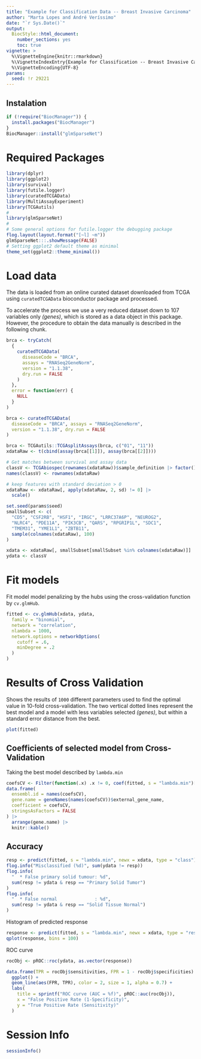 ```yaml
---
title: "Example for Classification Data -- Breast Invasive Carcinoma"
author: "Marta Lopes and André Veríssimo"
date: "`r Sys.Date()`"
output: 
  BiocStyle::html_document:
    number_sections: yes
    toc: true
vignette: >
  %\VignetteEngine{knitr::rmarkdown}
  %\VignetteIndexEntry{Example for Classification -- Breast Invasive Carcinoma}
  %\VignetteEncoding{UTF-8}
params:
  seed: !r 29221
--- 
```


## Instalation

```r
if (!require("BiocManager")) {
  install.packages("BiocManager")
}
BiocManager::install("glmSparseNet")
```

# Required Packages

```r
library(dplyr)
library(ggplot2)
library(survival)
library(futile.logger)
library(curatedTCGAData)
library(MultiAssayExperiment)
library(TCGAutils)
#
library(glmSparseNet)
#
# Some general options for futile.logger the debugging package
flog.layout(layout.format("[~l] ~m"))
glmSparseNet:::.showMessage(FALSE)
# Setting ggplot2 default theme as minimal
theme_set(ggplot2::theme_minimal())
```

# Load data

The data is loaded from an online curated dataset downloaded from TCGA using 
`curatedTCGAData` bioconductor package and processed.

To accelerate the process we use a very reduced dataset down to 107 variables 
only *(genes)*, which is stored as a data object in this package. However, the 
procedure to obtain the data manually is described in the following chunk.

```r
brca <- tryCatch(
  {
    curatedTCGAData(
      diseaseCode = "BRCA",
      assays = "RNASeq2GeneNorm",
      version = "1.1.38",
      dry.run = FALSE
    )
  },
  error = function(err) {
    NULL
  }
)
```

```r
brca <- curatedTCGAData(
  diseaseCode = "BRCA", assays = "RNASeq2GeneNorm",
  version = "1.1.38", dry.run = FALSE
)
```

```r
brca <- TCGAutils::TCGAsplitAssays(brca, c("01", "11"))
xdataRaw <- t(cbind(assay(brca[[1]]), assay(brca[[2]])))

# Get matches between survival and assay data
classV <- TCGAbiospec(rownames(xdataRaw))$sample_definition |> factor()
names(classV) <- rownames(xdataRaw)

# keep features with standard deviation > 0
xdataRaw <- xdataRaw[, apply(xdataRaw, 2, sd) != 0] |>
  scale()

set.seed(params$seed)
smallSubset <- c(
  "CD5", "CSF2RB", "HSF1", "IRGC", "LRRC37A6P", "NEUROG2",
  "NLRC4", "PDE11A", "PIK3CB", "QARS", "RPGRIP1L", "SDC1",
  "TMEM31", "YME1L1", "ZBTB11",
  sample(colnames(xdataRaw), 100)
)

xdata <- xdataRaw[, smallSubset[smallSubset %in% colnames(xdataRaw)]]
ydata <- classV
```

# Fit models

Fit model model penalizing by the hubs using the cross-validation function by 
`cv.glmHub`.

```r
fitted <- cv.glmHub(xdata, ydata,
  family = "binomial",
  network = "correlation",
  nlambda = 1000,
  network.options = networkOptions(
    cutoff = .6,
    minDegree = .2
  )
)
```

# Results of Cross Validation

Shows the results of `1000` different parameters used to find the optimal value 
in 10-fold cross-validation. The two vertical dotted lines represent the best 
model and a model with less variables selected *(genes)*, but within a standard 
error distance from the best.

```r
plot(fitted)
```

## Coefficients of selected model from Cross-Validation

Taking the best model described by `lambda.min`

```r
coefsCV <- Filter(function(.x) .x != 0, coef(fitted, s = "lambda.min")[, 1])
data.frame(
  ensembl.id = names(coefsCV),
  gene.name = geneNames(names(coefsCV))$external_gene_name,
  coefficient = coefsCV,
  stringsAsFactors = FALSE
) |>
  arrange(gene.name) |>
  knitr::kable()
```

## Accuracy

```r
resp <- predict(fitted, s = "lambda.min", newx = xdata, type = "class")
flog.info("Misclassified (%d)", sum(ydata != resp))
flog.info(
  "  * False primary solid tumour: %d",
  sum(resp != ydata & resp == "Primary Solid Tumor")
)
flog.info(
  "  * False normal              : %d",
  sum(resp != ydata & resp == "Solid Tissue Normal")
)
```

Histogram of predicted response

```r
response <- predict(fitted, s = "lambda.min", newx = xdata, type = "response")
qplot(response, bins = 100)
```

ROC curve

```r
rocObj <- pROC::roc(ydata, as.vector(response))

data.frame(TPR = rocObj$sensitivities, FPR = 1 - rocObj$specificities) |>
  ggplot() +
  geom_line(aes(FPR, TPR), color = 2, size = 1, alpha = 0.7) +
  labs(
    title = sprintf("ROC curve (AUC = %f)", pROC::auc(rocObj)),
    x = "False Positive Rate (1-Specificity)",
    y = "True Positive Rate (Sensitivity)"
  )
```

# Session Info

```r
sessionInfo()
```

